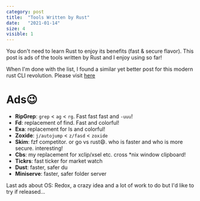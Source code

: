 ```yaml
---
category: post
title:  "Tools Written by Rust"
date:   "2021-01-14"
size: 4
visible: 1
---
```


You don't need to learn Rust to enjoy its benefits (fast & secure flavor). This post is ads of the tools written by Rust and I enjoy using so far!

When I'm done with the list, I found a similar yet better post for this modern rust CLI revolution. Please visit [here](https://zaiste.net/posts/shell-commands-rust/)

# Ads😉
+ **RipGrep**: `grep` < `ag` < `rg`. Fast fast fast and `-uuu`!
+ **Fd**: replacement of find. Fast and colorful!
+ **Exa**: replacement for ls and colorful!
+ **Zoxide**: `j/autojump` < `z/fasd` < `zoxide`
+ **Skim**: fzf competitor. or go vs rust😄. who is faster and who is more secure. interesting!
+ **Cbs**: my replacement for xclip/xsel etc. cross *nix window clipboard!
+ **Tickrs**: fast ticker for market watch
+ **Dust**: faster, safer du
+ **Miniserve**: faster, safer folder server



Last ads about OS: Redox, a crazy idea and a lot of work to do but I'd like to try if released...
